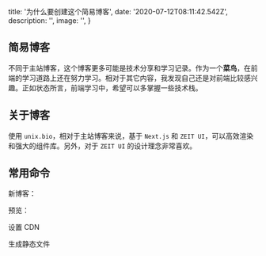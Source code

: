 
  title: '为什么要创建这个简易博客',
  date: '2020-07-12T08:11:42.542Z',
  description: '',
  image: '',
}

## 简易博客

不同于主站博客，这个博客更多可能是技术分享和学习记录。作为一个**菜鸟**，在前端的学习道路上还在努力学习。相对于其它内容，我发现自己还是对前端比较感兴趣。正如状态所言，前端学习中，希望可以多掌握一些技术栈。

## 关于博客

使用 `unix.bio`，相对于主站博客来说，基于 `Next.js` 和 `ZEIT UI`，可以高效渲染和强大的组件库。另外，对于 `ZEIT UI` 的设计理念非常喜欢。

## 常用命令

新博客：

<Snippet text="npm run post" width="500px" />

预览：

<Snippet text="npm run dev" width="500px" />

设置 CDN

<Snippet text="export CDN_PREFIX=https://cdn.vince.pub" width="500px" />

生成静态文件

<Snippet text="npm run export" width="500px" />


